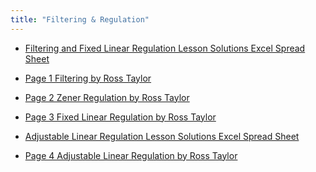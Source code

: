 ```yaml
---
title: "Filtering & Regulation"
---
```


- [Filtering and Fixed Linear Regulation Lesson Solutions Excel Spread Sheet](assets/a-Filtering-Fixed-Linear-Regulation-Lessons-Only.xlsx){download=""}

- [Page 1 Filtering by Ross Taylor](assets/ba-Lesson-Page1-Filtering.pdf){target="_blank"}

- [Page 2 Zener Regulation by Ross Taylor](assets/ca-Lesson-Page2-Regulation-Zener.pdf){target="_blank"}

- [Page 3 Fixed Linear Regulation by Ross Taylor](assets/dd-Lesson-Page3-Fixed-Linear-Regulators.pdf){target="_blank"}

- [Adjustable Linear Regulation Lesson Solutions Excel Spread Sheet](assets/pa-Adjustable-Regulation-and-Project1.xlsx){download=""}

- [Page 4 Adjustable Linear Regulation by Ross Taylor](assets/fh-Lesson-Page4-Adjustable-Linear-Regulation.pdf){target="_blank"}


